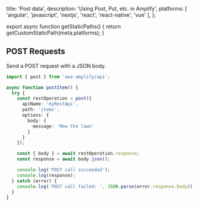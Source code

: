 
  title: 'Post data',
  description: 'Using Post, Put, etc. in Amplify',
  platforms: [
    'angular',
    'javascript',
    'nextjs',
    'react',
    'react-native',
    'vue'
  ],
};

export async function getStaticPaths() {
  return getCustomStaticPath(meta.platforms);
}

## POST Requests

Send a POST request with a JSON body.

```ts
import { post } from 'aws-amplify/api';

async function postItem() {
  try {
    const restOperation = post({
      apiName: 'myRestApi',
      path: 'items',
      options: {
        body: {
          message: 'Mow the lawn'
        }
      }
    });

    const { body } = await restOperation.response;
    const response = await body.json();

    console.log('POST call succeeded');
    console.log(response);
  } catch (error) {
    console.log('POST call failed: ', JSON.parse(error.response.body));
  }
}
```
